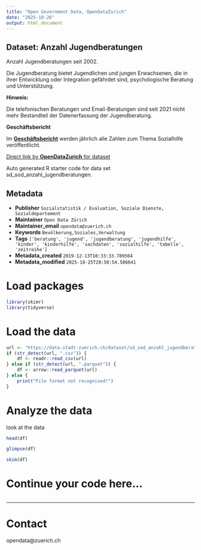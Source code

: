 ```yaml
---
title: "Open Government Data, OpenDataZurich"
date: "2025-10-26"
output: html_document
---
```


## Dataset: Anzahl Jugendberatungen

Anzahl Jugendberatungen seit 2002.

Die Jugendberatung bietet Jugendlichen und jungen Erwachsenen, die in ihrer Entwicklung oder Integration gefährdet sind, psychologische Beratung und Unterstützung.  


**Hinweis:**

Die telefonischen Beratungen und Email-Beratungen sind seit 2021 nicht mehr Bestandteil der Datenerfassung der Jugendberatung.

[]()

**Geschäftsbericht**


Im [**Geschäftsbericht**](https://www.stadt-zuerich.ch/geschaeftsbericht) werden jährlich alle Zahlen zum Thema Sozialhilfe veröffentlicht.


[]()



[Direct link by **OpenDataZurich** for dataset](https://data.stadt-zuerich.ch/dataset/sd_sod_anzahl_jugendberatungen)

Auto generated R starter code for data set sd_sod_anzahl_jugendberatungen.

## Metadata

- **Publisher** `Sozialstatistik / Evaluation, Soziale Dienste, Sozialdepartement`
- **Maintainer** `Open Data Zürich`
- **Maintainer_email** `opendata@zuerich.ch`
- **Keywords** `Bevölk­erung,Soziales,Ver­walt­ung`
- **Tags** `['beratung', 'jugend', 'jugendberatung', 'jugendhilfe', 'kinder', 'kinderhilfe', 'sachdaten', 'sozialhilfe', 'tabelle', 'zeitreihe']`
- **Metadata_created** `2019-12-13T10:33:33.789504`
- **Metadata_modified** `2025-10-25T20:58:54.586641`


# Load packages

```r
library(skimr)
library(tidyverse)
```

# Load the data

```r
url <- "https://data.stadt-zuerich.ch/dataset/sd_sod_anzahl_jugendberatungen/download/sd_sod_anzahl_jugendberatungen.csv"
if (str_detect(url, ".csv")) {
    df <- readr::read_csv(url)
} else if (str_detect(url, ".parquet")) {
    df <- arrow::read_parquet(url)
} else {
    print("File format not recognised!")
}
```

# Analyze the data

look at the data
```r
head(df)
```

```r
glimpse(df)
```

```r
skim(df)
```

# Continue your code here...

```r

```

------------------------------------------------------------------------

# Contact

opendata@zuerich.ch
